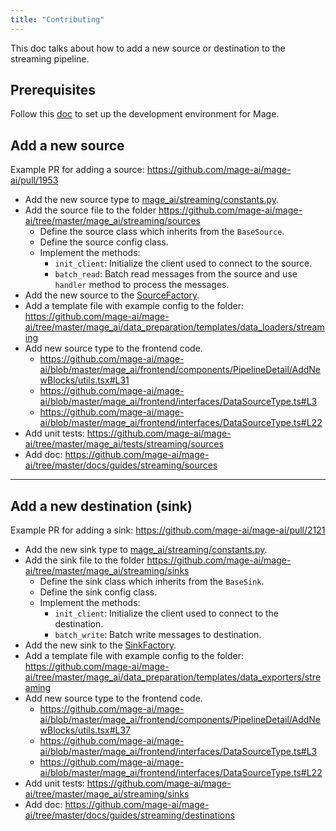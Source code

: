 ```yaml
---
title: "Contributing"
---
```


This doc talks about how to add a new source or destination to the streaming pipeline.

## Prerequisites
Follow this [doc](https://docs.mage.ai/community/contributing) to set up the development environment for Mage.

## Add a new source

Example PR for adding a source: https://github.com/mage-ai/mage-ai/pull/1953

* Add the new source type to [mage_ai/streaming/constants.py](https://github.com/mage-ai/mage-ai/blob/master/mage_ai/streaming/constants.py).
* Add the source file to the folder https://github.com/mage-ai/mage-ai/tree/master/mage_ai/streaming/sources
    * Define the source class which inherits from the `BaseSource`.
    * Define the source config class.
    * Implement the methods:
        * `init_client`: Initialize the client used to connect to the source.
        * `batch_read`: Batch read messages from the source and use `handler` method to process the messages.
* Add the new source to the [SourceFactory](https://github.com/mage-ai/mage-ai/blob/master/mage_ai/streaming/sources/source_factory.py).
* Add a template file with example config to the folder: https://github.com/mage-ai/mage-ai/tree/master/mage_ai/data_preparation/templates/data_loaders/streaming
* Add new source type to the frontend code.
    * https://github.com/mage-ai/mage-ai/blob/master/mage_ai/frontend/components/PipelineDetail/AddNewBlocks/utils.tsx#L31
    * https://github.com/mage-ai/mage-ai/blob/master/mage_ai/frontend/interfaces/DataSourceType.ts#L3
    * https://github.com/mage-ai/mage-ai/blob/master/mage_ai/frontend/interfaces/DataSourceType.ts#L22
* Add unit tests: https://github.com/mage-ai/mage-ai/tree/master/mage_ai/tests/streaming/sources
* Add doc: https://github.com/mage-ai/mage-ai/tree/master/docs/guides/streaming/sources

---

## Add a new destination (sink)

Example PR for adding a sink: https://github.com/mage-ai/mage-ai/pull/2121

* Add the new sink type to [mage_ai/streaming/constants.py](https://github.com/mage-ai/mage-ai/blob/master/mage_ai/streaming/constants.py).
* Add the sink file to the folder https://github.com/mage-ai/mage-ai/tree/master/mage_ai/streaming/sinks
    * Define the sink class which inherits from the `BaseSink`.
    * Define the sink config class.
    * Implement the methods:
        * `init_client`: Initialize the client used to connect to the destination.
        * `batch_write`: Batch write messages to destination.
* Add the new sink to the [SinkFactory](https://github.com/mage-ai/mage-ai/blob/master/mage_ai/streaming/sinks/sink_factory.py).
* Add a template file with example config to the folder: https://github.com/mage-ai/mage-ai/tree/master/mage_ai/data_preparation/templates/data_exporters/streaming
* Add new source type to the frontend code.
    * https://github.com/mage-ai/mage-ai/blob/master/mage_ai/frontend/components/PipelineDetail/AddNewBlocks/utils.tsx#L37
    * https://github.com/mage-ai/mage-ai/blob/master/mage_ai/frontend/interfaces/DataSourceType.ts#L3
    * https://github.com/mage-ai/mage-ai/blob/master/mage_ai/frontend/interfaces/DataSourceType.ts#L22
* Add unit tests: https://github.com/mage-ai/mage-ai/tree/master/mage_ai/streaming/sinks
* Add doc: https://github.com/mage-ai/mage-ai/tree/master/docs/guides/streaming/destinations
